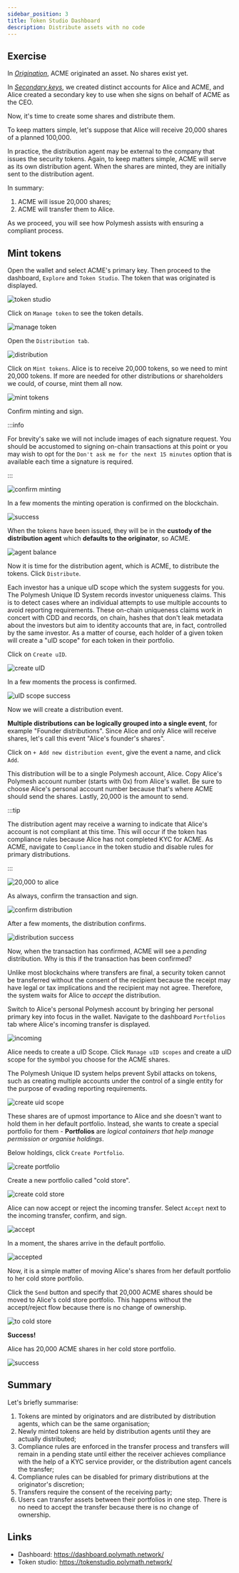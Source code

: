```yaml
---
sidebar_position: 3
title: Token Studio Dashboard
description: Distribute assets with no code
---
```


<YoutubePlayer videoId="IwyXvbk11nw" />

## Exercise

In _[Origination](/docs/originate/dashboard)_, ACME originated an asset. No shares exist yet.

In _[Secondary keys](/docs/originate/secondary-keys)_, we created distinct accounts for Alice and ACME, and Alice created a secondary key to use when she signs on behalf of ACME as the CEO.

Now, it's time to create some shares and distribute them.

To keep matters simple, let's suppose that Alice will receive 20,000 shares of a planned 100,000.

In practice, the distribution agent may be external to the company that issues the security tokens. Again, to keep matters simple, ACME will serve as its own distribution agent. When the shares are minted, they are initially sent to the distribution agent.

In summary:

1. ACME will issue 20,000 shares;
2. ACME will transfer them to Alice.

As we proceed, you will see how Polymesh assists with ensuring a compliant process.

## Mint tokens

Open the wallet and select ACME's primary key. Then proceed to the dashboard, `Explore` and `Token Studio`. The token that was originated is displayed.

![token studio](images/02-token.png)

Click on `Manage token` to see the token details.

![manage token](images/03-manage-token.png)

Open the `Distribution tab`.

![distribution](images/04-distribution.png)

Click on `Mint tokens`. Alice is to receive 20,000 tokens, so we need to mint 20,000 tokens. If more are needed for other distributions or shareholders we could, of course, mint them all now.

![mint tokens](images/05-mint.png)

Confirm minting and sign.

:::info

For brevity's sake we will not include images of each signature request. You should be accustomed to signing on-chain transactions at this point or you may wish to opt for the `Don't ask me for the next 15 minutes` option that is available each time a signature is required.

:::

![confirm minting](images/06-confirm-mint.png)

In a few moments the minting operation is confirmed on the blockchain.

![success](images/08-success.png)

When the tokens have been issued, they will be in the **custody of the distribution agent** which **defaults to the originator**, so ACME.

![agent balance](images/09-agents-balance.png)

Now it is time for the distribution agent, which is ACME, to distribute the tokens. Click `Distribute`.

Each investor has a unique uID scope which the system suggests for you. The Polymesh Unique ID System records investor uniqueness claims. This is to detect cases where an individual attempts to use multiple accounts to avoid reporting requirements. These on-chain uniqueness claims work in concert with CDD and records, on chain, hashes that don't leak metadata about the investors but aim to identity accounts that are, in fact, controlled by the same investor. As a matter of course, each holder of a given token will create a "uID scope" for each token in their portfolio.

Click on `Create uID`.

![create uID](images/10-investor-uid.png)

In a few moments the process is confirmed.

![uID scope success](images/11-success-uid.png)

Now we will create a distribution event.

**Multiple distributions can be logically grouped into a single event**, for example "Founder distributions". Since Alice and only Alice will receive shares, let's call this event "Alice's founder's shares".

Click on `+ Add new distribution event`, give the event a name, and click `Add`.

This distribution will be to a single Polymesh account, Alice. Copy Alice's Polymesh account number (starts with 0x) from Alice's wallet. Be sure to choose Alice's personal account number because that's where ACME should send the shares. Lastly, 20,000 is the amount to send.

:::tip

The distribution agent may receive a warning to indicate that Alice's account is not compliant at this time. This will occur if the token has compliance rules because Alice has not completed KYC for ACME. As ACME, navigate to `Compliance` in the token studio and disable rules for primary distributions.

:::

![20,000 to alice](images/14-to-alice.png)

As always, confirm the transaction and sign.

![confirm distribution](images/15-confirm.png)

After a few moments, the distribution confirms.

![distribution success](images/16-pending.png)

Now, when the transaction has confirmed, ACME will see a _pending_ distribution. Why is this if the transaction has been confirmed?

Unlike most blockchains where transfers are final, a security token cannot be transferred without the consent of the recipient because the receipt may have legal or tax implications and the recipient may not agree. Therefore, the system waits for Alice to _accept_ the distribution.

Switch to Alice's personal Polymesh account by bringing her personal primary key into focus in the wallet. Navigate to the dashboard `Portfolios` tab where Alice's incoming transfer is displayed.

![incoming](images/18-incoming.png)

Alice needs to create a uID Scope. Click `Manage uID scopes` and create a uID scope for the symbol you choose for the ACME shares.

The Polymesh Unique ID system helps prevent Sybil attacks on tokens, such as creating multiple accounts under the control of a single entity for the purpose of evading reporting requirements.

![create uid scope](images/26-scope.png)

These shares are of upmost importance to Alice and she doesn't want to hold them in her default portfolio. Instead, she wants to create a special portfolio for them - **Portfolios** are _logical containers that help manage permission or organise holdings_.

Below holdings, click `Create Portfolio`.

![create portfolio](images/19-to-portolio.png)

Create a new portfolio called "cold store".

![create cold store](images/20-create-cold-store.png)

Alice can now accept or reject the incoming transfer. Select `Accept` next to the incoming transfer, confirm, and sign.

![accept](images/24-accepting.png)

In a moment, the shares arrive in the default portfolio.

![accepted](images/28-unassigned.png)

Now, it is a simple matter of moving Alice's shares from her default portfolio to her cold store portfolio.

Click the `Send` button and specify that 20,000 ACME shares should be moved to Alice's cold store portfolio. This happens without the accept/reject flow because there is no change of ownership.

![to cold store](images/29-to-cold.png)

**Success!**

Alice has 20,000 ACME shares in her cold store portfolio.

![success](images/30-stored.png)

## Summary

Let's briefly summarise:

1. Tokens are minted by originators and are distributed by distribution agents, which can be the same organisation;
2. Newly minted tokens are held by distribution agents until they are actually distributed;
3. Compliance rules are enforced in the transfer process and transfers will remain in a pending state until either the receiver achieves compliance with the help of a KYC service provider, or the distribution agent cancels the transfer;
4. Compliance rules can be disabled for primary distributions at the originator's discretion;
5. Transfers require the consent of the receiving party;
6. Users can transfer assets between their portfolios in one step. There is no need to accept the transfer because there is no change of ownership.

## Links

- Dashboard: https://dashboard.polymath.network/
- Token studio: https://tokenstudio.polymath.network/
